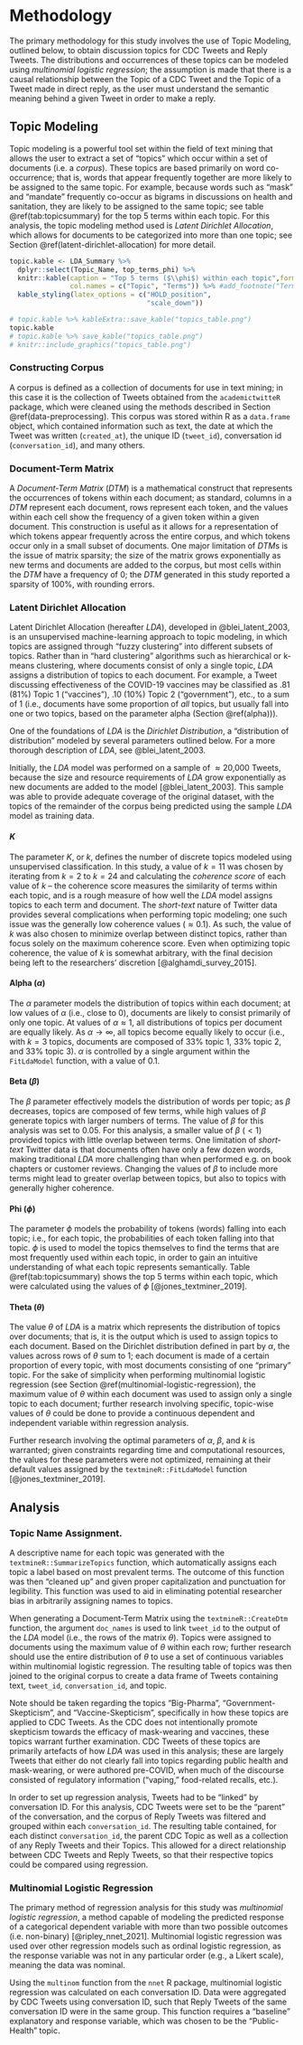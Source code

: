 # Methodology

The primary methodology for this study involves the use of Topic Modeling, outlined below, to obtain discussion topics for CDC Tweets and Reply Tweets. The distributions and occurrences of these topics can be modeled using *multinomial logistic regression*; the assumption is made that there is a causal relationship between the Topic of a CDC Tweet and the Topic of a Tweet made in direct reply, as the user must understand the semantic meaning behind a given Tweet in order to make a reply.

## Topic Modeling

Topic modeling is a powerful tool set within the field of text mining that allows the user to extract a set of "topics" which occur within a set of documents (i.e. a *corpus*). These topics are based primarily on word co-occurrence; that is, words that appear frequently together are more likely to be assigned to the same topic. For example, because words such as "mask" and "mandate" frequently co-occur as bigrams in discussions on health and sanitation, they are likely to be assigned to the same topic; see table \@ref(tab:topicsummary) for the top 5 terms within each topic. For this analysis, the topic modeling method used is *Latent Dirichlet Allocation*, which allows for documents to be categorized into more than one topic; see Section \@ref(latent-dirichlet-allocation) for more detail.

```r

topic.kable <- LDA_Summary %>% 
  dplyr::select(Topic_Name, top_terms_phi) %>% 
  knitr::kable(caption = "Top 5 terms ($\\phi$) within each topic",format = "latex",
               col.names = c("Topic", "Terms")) %>% #add_footnote("Terms joined by '_' represent bigrams.", notation = "none") %>% 
  kable_styling(latex_options = c("HOLD_position",
                                  "scale_down"))

# topic.kable %>% kableExtra::save_kable("topics_table.png")
topic.kable
# topic.kable %>% save_kable("topics_table.png")
# knitr::include_graphics("topics_table.png")
```

### Constructing Corpus

A corpus is defined as a collection of documents for use in text mining; in this case it is the collection of Tweets obtained from the `academictwitteR` package, which were cleaned using the methods described in Section \@ref(data-preprocessing). This corpus was stored within R as a `data.frame` object, which contained information such as text, the date at which the Tweet was written (`created_at`), the unique ID (`tweet_id`), conversation id (`conversation_id`), and many others.

### Document-Term Matrix

A *Document-Term Matrix* (*DTM*) is a mathematical construct that represents the occurrences of tokens within each document; as standard, columns in a *DTM* represent each document, rows represent each token, and the values within each cell show the frequency of a given token within a given document. This construction is useful as it allows for a representation of which tokens appear frequently across the entire corpus, and which tokens occur only in a small subset of documents. One major limitation of *DTM*s is the issue of matrix sparsity; the size of the matrix grows exponentially as new terms and documents are added to the corpus, but most cells within the *DTM* have a frequency of 0; the *DTM* generated in this study reported a sparsity of $100\%$, with rounding errors.

### Latent Dirichlet Allocation

Latent Dirichlet Allocation (hereafter *LDA*), developed in @blei_latent_2003, is an unsupervised machine-learning approach to topic modeling, in which topics are assigned through "fuzzy clustering" into different subsets of topics. Rather than in "hard clustering" algorithms such as hierarchical or k-means clustering, where documents consist of only a single topic, *LDA* assigns a distribution of topics to each document. For example, a Tweet discussing effectiveness of the COVID-19 vaccines may be classified as .81 (81%) Topic 1 ("vaccines"), .10 (10%) Topic 2 ("government"), etc., to a sum of 1 (i.e., documents have some proportion of *all* topics, but usually fall into one or two topics, based on the parameter alpha (Section \@ref(alpha))).

One of the foundations of *LDA* is the *Dirichlet Distribution*, a "distribution of distribution" modeled by several parameters outlined below. For a more thorough description of *LDA*, see @blei_latent_2003.

Initially, the *LDA* model was performed on a sample of $\approx \text{20,000}$ Tweets, because the size and resource requirements of *LDA* grow exponentially as new documents are added to the model [@blei_latent_2003]. This sample was able to provide adequate coverage of the original dataset, with the topics of the remainder of the corpus being predicted using the sample *LDA* model as training data. 
```{=tex}
\begin{figure}
  \centering
  \includegraphics[width=0.5\textwidth]{blei_lda_model}
  \caption{\textit{Graphical model representation of LDA. From Blei (2003).}}
\end{figure}
```
#### *K*

The parameter *K*, or $k$, defines the number of discrete topics modeled using unsupervised classification. In this study, a value of $k = 11$ was chosen by iterating from $k = 2$ to $k = 24$ and calculating the *coherence score* of each value of $k$ -- the coherence score measures the similarity of terms within each topic, and is a rough measure of how well the *LDA* model assigns topics to each term and document. The *short-text* nature of Twitter data provides several complications when performing topic modeling; one such issue was the generally low coherence values ($\approx 0.1$). As such, the value of $k$ was also chosen to minimize overlap between distinct topics, rather than focus solely on the maximum coherence score. Even when optimizing topic coherence, the value of $k$ is somewhat arbitrary, with the final decision being left to the researchers' discretion [@alghamdi_survey_2015].

#### Alpha ($\alpha$) {#alpha}

The $\alpha$ parameter models the distribution of topics within each document; at low values of $\alpha$ (i.e., close to 0), documents are likely to consist primarily of only one topic. At values of $\alpha \approx 1$, all distributions of topics per document are equally likely. As $\alpha\to\infty$, all topics become equally likely to occur (i.e., with $k = 3$ topics, documents are composed of $33\%$ topic 1, $33\%$ topic 2, and $33\%$ topic 3). $\alpha$ is controlled by a single argument within the `FitLdaModel` function, with a value of $0.1$.

#### Beta ($\beta$)

The $\beta$ parameter effectively models the distribution of words per topic; as $\beta$ decreases, topics are composed of few terms, while high values of $\beta$ generate topics with larger numbers of terms. The value of $\beta$ for this analysis was set to $0.05$. For this analysis, a smaller value of $\beta$ ($< 1$) provided topics with little overlap between terms. One limitation of *short-text* Twitter data is that documents often have only a few dozen words, making traditional *LDA* more challenging than when performed e.g. on book chapters or customer reviews. Changing the values of $\beta$ to include more terms might lead to greater overlap between topics, but also to topics with generally higher coherence.

#### Phi ($\phi$)

The parameter $\phi$ models the probability of tokens (words) falling into each topic; i.e., for each topic, the probabilities of each token falling into that topic. $\phi$ is used to model the topics themselves to find the terms that are most frequently used within each topic, in order to gain an intuitive understanding of what each topic represents semantically. Table \@ref(tab:topicsummary) shows the top 5 terms within each topic, which were calculated using the values of $\phi$ [@jones_textminer_2019].


#### Theta ($\theta$)

The value $\theta$ of *LDA* is a matrix which represents the distribution of topics over documents; that is, it is the output which is used to assign topics to each document. Based on the Dirichlet distribution defined in part by $\alpha$, the values across rows of $\theta$ sum to 1; each document is made of a certain proportion of every topic, with most documents consisting of one "primary" topic. For the sake of simplicity when performing multinomial logistic regression (see Section \@ref(multinomial-logistic-regression), the maximum value of $\theta$ within each document was used to assign only a single topic to each document; further research involving specific, topic-wise values of $\theta$ could be done to provide a continuous dependent and independent variable within regression analysis.

<!-- #### *Iterations* -->

<!-- ### Collapsed Gibbs Sampling -->

<!-- The parameters $\phi$ and $\theta$ are estimated using Collapsed Gibbs Sampling, outlined below. -->

<!-- The probability within each document of a topic being assigned to a word is defined as, $$P(z_i = j|\mathbf{z}_{-i},w_i, d_i,\cdot)\propto {\frac{C_{w_{i}j}^{WT} + \beta}{\sum\limits_{w=1}^{W}C_{w_{i}j}^{WT} + W\beta}}{\frac{C_{d_ij}^{DT} + \alpha}{\sum\limits_{t=1}^{T}C_{d_ij}^{DT} + T\alpha}}$$, or, the product of the probability of a word $w$ falling into topic $t$ and the probability of said topic $t$ within document $d$. -->

Further research involving the optimal parameters of $\alpha$, $\beta$, and $k$ is warranted; given constraints regarding time and computational resources, the values for these parameters were not optimized, remaining at their default values assigned by the `textmineR::FitLdaModel` function [@jones_textminer_2019].

## Analysis

### Topic Name Assignment.

A descriptive name for each topic was generated with the `textmineR::SummarizeTopics` function, which automatically assigns each topic a label based on most prevalent terms. The outcome of this function was then "cleaned up" and given proper capitalization and punctuation for legibility. This function was used to aid in eliminating potential researcher bias in arbitrarily assigning names to topics.

When generating a Document-Term Matrix using the `textmineR::CreateDtm` function, the argument `doc_names` is used to link `tweet_id` to the output of the *LDA* model (i.e., the rows of the matrix $\theta$). Topics were assigned to documents using the maximum value of $\theta$ within each row; further research should use the entire distribution of $\theta$ to use a set of continuous variables within multinomial logistic regression. The resulting table of topics was then joined to the original corpus to create a data frame of Tweets containing text, `tweet_id`, `conversation_id`, and topic.

Note should be taken regarding the topics "Big-Pharma", "Government-Skepticism", and "Vaccine-Skepticism", specifically in how these topics are applied to CDC Tweets. As the CDC does not intentionally promote skepticism towards the efficacy of mask-wearing and vaccines, these topics warrant further examination. CDC Tweets of these topics are primarily artefacts of how *LDA* was used in this analysis; these are largely Tweets that either do not clearly fall into topics regarding public health and mask-wearing, or were authored pre-COVID, when much of the discourse consisted of regulatory information ("vaping," food-related recalls, etc.).

In order to set up regression analysis, Tweets had to be "linked" by conversation ID. For this analysis, CDC Tweets were set to be the "parent" of the conversation, and the corpus of Reply Tweets was filtered and grouped within each `conversation_id`. The resulting table contained, for each distinct `conversation_id`, the parent CDC Topic as well as a collection of any Reply Tweets and their Topics. This allowed for a direct relationship between CDC Tweets and Reply Tweets, so that their respective topics could be compared using regression.

### Multinomial Logistic Regression

The primary method of regression analysis for this study was *multinomial logistic regression*, a method capable of modeling the predicted response of a categorical dependent variable with more than two possible outcomes (i.e. non-binary) [@ripley_nnet_2021]. Multinomial logistic regression was used over other regression models such as ordinal logistic regression, as the response variable was not in any particular order (e.g., a Likert scale), meaning the data was nominal. 

Using the `multinom` function from the `nnet` R package, multinomial logistic regression was calculated on each conversation ID. Data were aggregated by CDC Tweets using conversation ID, such that Reply Tweets of the same conversation ID were in the same group. This function requires a "baseline" explanatory and response variable, which was chosen to be the "Public-Health" topic.

